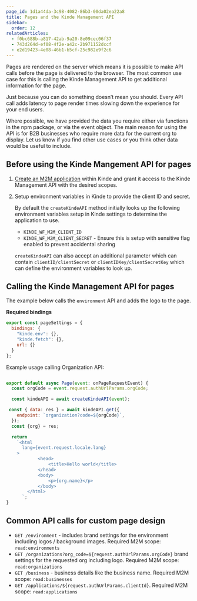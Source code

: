 ```yaml
---
page_id: 1d1a44da-3c98-4082-86b3-00da02ea22a8
title: Pages and the Kinde Management API
sidebar:
  order: 12
relatedArticles:
  - f0bc688b-a817-42ab-9a20-8e09cec06f37
  - 743d264d-ef08-4f2e-a42c-2b971152dccf
  - e2d19423-4e08-46b1-b5cf-25c982e9f2c6
---
```


Pages are rendered on the server which means it is possible to make API calls before the page is delivered to the browser. The most common use case for this is calling the Kinde Management API to get additional information for the page.

<Aside type="warning">

Just because you can do something doesn’t mean you should. Every API call adds latency to page render times slowing down the experience for your end users.

Where possible, we have provided the data you require either via functions in the npm package, or via the event object. The main reason for using the API is for B2B businesses who require more data for the current org to display. Let us know if you find other use cases or you think other data would be useful to include.

</Aside>

## Before using the Kinde Mangement API for pages

1. [Create an M2M application](/developer-tools/kinde-api/connect-to-kinde-api/) within Kinde and grant it access to the Kinde Management API with the desired scopes.
2. Setup environment variables in Kinde to provide the client ID and secret.

   By default the `createKindeAPI` method initially looks up the following environment variables setup in Kinde settings to determine the application to use.

   - `KINDE_WF_M2M_CLIENT_ID`
   - `KINDE_WF_M2M_CLIENT_SECRET` - Ensure this is setup with sensitive flag enabled to prevent accidental sharing

   `createKindeAPI` can also accept an additional parameter which can contain `clientID/clientSecret` or `clientIDKey/clientSecretKey` which can define the environment variables to look up.

## Calling the Kinde Management API for pages

The example below calls the `environment` API and adds the logo to the page.

**Required bindings**

```js
export const pageSettings = {
  bindings: {
    "kinde.env": {},
    "kinde.fetch": {},
    url: {}
  }
};
```

Example usage calling Organization API:

```jsx

export default async Page(event: onPageRequestEvent) {
  const orgCode = event.request.authUrlParams.orgCode;

  const kindeAPI = await createKindeAPI(event);

 const { data: res } = await kindeAPI.get({
    endpoint: `organization?code=${orgCode}`,
  });
  const {org} = res;

  return
    `<html
      lang={event.request.locale.lang}
    >
		    <head>
			    <title>Hello world</title>
		    </head>
		    <body>
			    <p>{org.name}</p>
		    </body>
	    </html>
	  `;
}
```

## Common API calls for custom page design

- `GET /environment` - includes brand settings for the environment including logos / background images. Required M2M scope: `read:environments`
- `GET /organizations?org_code=${request.authUrlParams.orgCode}` brand settings for the requested org including logo. Required M2M scope: `read:organizations`
- `GET /business` - business details like the business name. Required M2M scope: `read:businesses`
- `GET /applications/${request.authUrlParams.clientId}`. Required M2M scope: `read:applications`
